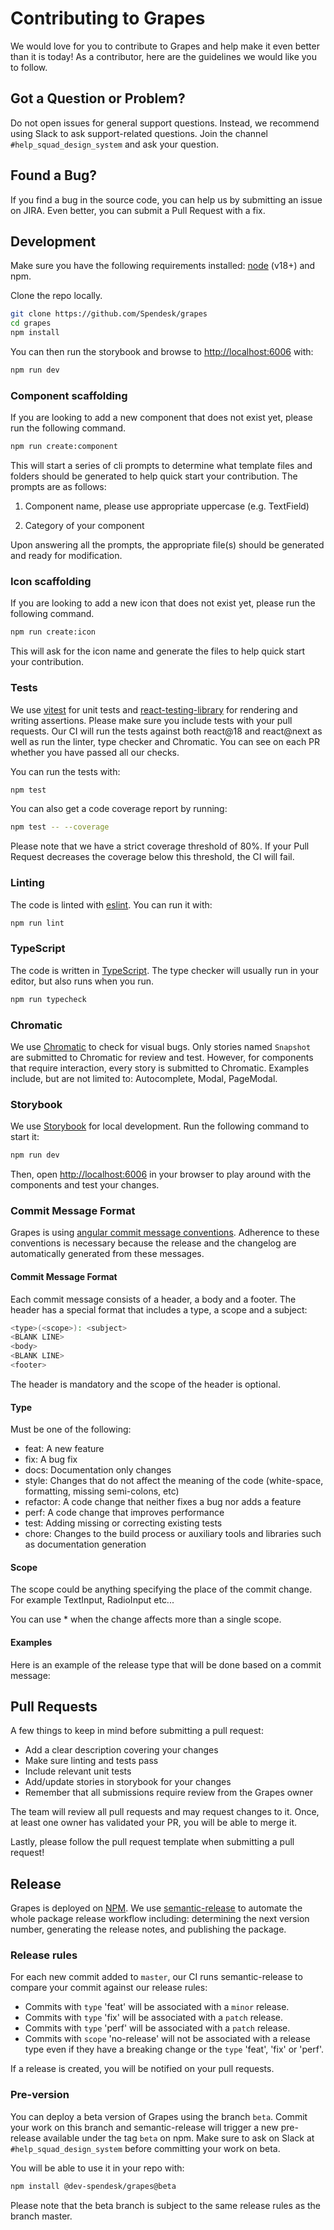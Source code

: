 
# Contributing to Grapes

We would love for you to contribute to Grapes and help make it even better than it is today!
As a contributor, here are the guidelines we would like you to follow.

## Got a Question or Problem?

Do not open issues for general support questions.
Instead, we recommend using Slack to ask support-related questions. Join the channel `#help_squad_design_system` and ask your question.

## Found a Bug?

If you find a bug in the source code, you can help us by submitting an issue on JIRA.
Even better, you can submit a Pull Request with a fix.

## Development

Make sure you have the following requirements installed: [node](https://nodejs.org/) (v18+) and npm.

Clone the repo locally.

```bash
git clone https://github.com/Spendesk/grapes
cd grapes
npm install
```

You can then run the storybook and browse to [http://localhost:6006](http://localhost:6006) with:

```bash
npm run dev
```

### Component scaffolding

If you are looking to add a new component that does not exist yet, please run the following command.

```bash
npm run create:component
```

This will start a series of cli prompts to determine what template files and folders should be generated to help quick start your contribution.
The prompts are as follows:

1. Component name, please use appropriate uppercase (e.g. TextField)

2. Category of your component

Upon answering all the prompts, the appropriate file(s) should be generated and ready for modification.

### Icon scaffolding

If you are looking to add a new icon that does not exist yet, please run the following command.

```bash
npm run create:icon
```

This will ask for the icon name and generate the files to help quick start your contribution.

### Tests

We use [vitest](https://vitest.dev/) for unit tests and [react-testing-library](https://testing-library.com/docs/react-testing-library/intro) for rendering and writing assertions. Please make sure you include tests with your pull requests. Our CI will run the tests against both react@18 and react@next as well as run the linter, type checker and Chromatic. You can see on each PR whether you have passed all our checks.

You can run the tests with:

```bash
npm test
```

You can also get a code coverage report by running:

```bash
npm test -- --coverage
```

Please note that we have a strict coverage threshold of 80%. If your Pull Request decreases the coverage below this threshold, the CI will fail.

### Linting

The code is linted with [eslint](https://eslint.org/). You can run it with:

```bash
npm run lint
```

### TypeScript

The code is written in [TypeScript](https://www.typescriptlang.org/). The type checker will usually run in your editor, but also runs when you run.

```bash
npm run typecheck
```

### Chromatic

We use [Chromatic](https://www.chromatic.com) to check for visual bugs. Only stories named `Snapshot` are submitted to Chromatic for review and test. However, for components that require interaction, every story is submitted to Chromatic. Examples include, but are not limited to: Autocomplete, Modal, PageModal.

### Storybook

We use [Storybook](https://storybooks.js.org) for local development. Run the following command to start it:

```bash
npm run dev
```

Then, open [http://localhost:6006](http://localhost:6006) in your browser to play around with the components and test your changes.

### Commit Message Format

Grapes is using [angular commit message conventions](https://github.com/angular/angular/blob/master/CONTRIBUTING.md#commit).
Adherence to these conventions is necessary because the release and the changelog are automatically generated from these messages.

#### Commit Message Format

Each commit message consists of a header, a body and a footer. The header has a special format that includes a type, a scope and a subject:

```bash
<type>(<scope>): <subject>
<BLANK LINE>
<body>
<BLANK LINE>
<footer>
```

The header is mandatory and the scope of the header is optional.

#### Type

Must be one of the following:

- feat: A new feature
- fix: A bug fix
- docs: Documentation only changes
- style: Changes that do not affect the meaning of the code (white-space, formatting, missing semi-colons, etc)
- refactor: A code change that neither fixes a bug nor adds a feature
- perf: A code change that improves performance
- test: Adding missing or correcting existing tests
- chore: Changes to the build process or auxiliary tools and libraries such as documentation generation

#### Scope

The scope could be anything specifying the place of the commit change. For example TextInput, RadioInput etc...

You can use \* when the change affects more than a single scope.

#### Examples

Here is an example of the release type that will be done based on a commit message:

<CommitMessages />

## Pull Requests

A few things to keep in mind before submitting a pull request:

- Add a clear description covering your changes
- Make sure linting and tests pass
- Include relevant unit tests
- Add/update stories in storybook for your changes
- Remember that all submissions require review from the Grapes owner

The team will review all pull requests and may request changes to it. Once, at least one owner has validated your PR, you will be able to merge it.

Lastly, please follow the pull request template when submitting a pull request!

## Release

Grapes is deployed on [NPM](https://www.npmjs.com/package/@dev-spendesk/grapes). We use [semantic-release](https://semantic-release.gitbook.io/semantic-release/) to automate the whole package release workflow including: determining the next version number, generating the release notes, and publishing the package.

### Release rules

For each new commit added to `master`, our CI runs semantic-release to compare your commit against our release rules:

- Commits with `type` 'feat' will be associated with a `minor` release.
- Commits with `type` 'fix' will be associated with a `patch` release.
- Commits with `type` 'perf' will be associated with a `patch` release.
- Commits with `scope` 'no-release' will not be associated with a release type even if they have a breaking change or the `type` 'feat', 'fix' or 'perf'.

If a release is created, you will be notified on your pull requests.

### Pre-version

You can deploy a beta version of Grapes using the branch `beta`. Commit your work on this branch and semantic-release will trigger a new pre-release available under the tag `beta` on npm. Make sure to ask on Slack at `#help_squad_design_system` before committing your work on beta.

You will be able to use it in your repo with:

```bash
npm install @dev-spendesk/grapes@beta
```

Please note that the beta branch is subject to the same release rules as the branch master.

